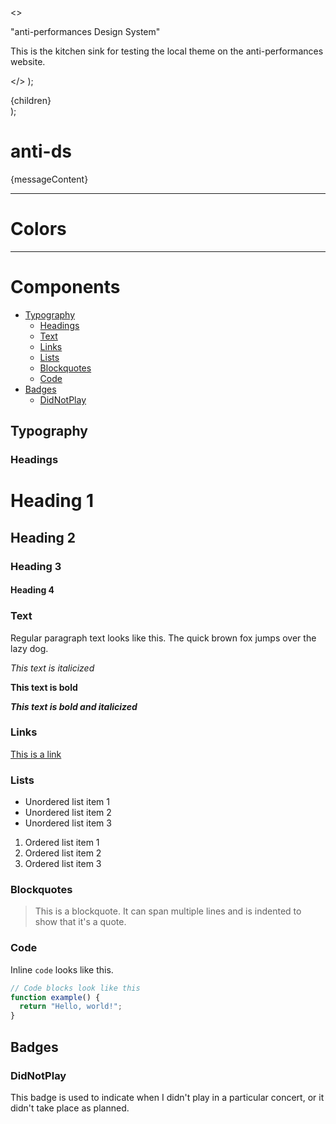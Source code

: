 

  <>
    <p className="mb-4">
      "anti-performances Design System"
    </p>
    <p>
      This is the kitchen sink for testing the local theme on the anti-performances website.
    </p>
  </>
);

  <div className="p-4 border-l-4 border-l-solid border-accent rounded-md bg-highlight dark:bg-highlight-dark">
    {children}
  </div>
);

# anti-ds

<Message>{messageContent}</Message>

---

# Colors

<Colors />

---

# Components

- [Typography](#typography)
  - [Headings](#headings)
  - [Text](#text)
  - [Links](#links)
  - [Lists](#lists)
  - [Blockquotes](#blockquotes)
  - [Code](#code)
- [Badges](#badges)
  - [DidNotPlay](#didnotplay)

## Typography

### Headings

# Heading 1

## Heading 2

### Heading 3

#### Heading 4

### Text

Regular paragraph text looks like this. The quick brown fox jumps over the lazy dog.

*This text is italicized*

**This text is bold**

***This text is bold and italicized***

### Links

[This is a link](#)

### Lists

- Unordered list item 1
- Unordered list item 2
- Unordered list item 3

1. Ordered list item 1
2. Ordered list item 2
3. Ordered list item 3

### Blockquotes

> This is a blockquote. It can span multiple lines and is indented to show that it's a quote.

### Code

Inline `code` looks like this.

```typescript
// Code blocks look like this
function example() {
  return "Hello, world!";
}
```

## Badges

### DidNotPlay

This badge is used to indicate when I didn't play in a particular concert, or it didn't take place as planned.

<ComponentWrapper>
  <DidNotPlay />
</ComponentWrapper>
